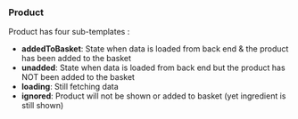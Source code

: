 ### Product

Product has four sub-templates :
- **addedToBasket**: State when data is loaded from back end & the product has been added to the basket
- **unadded**: State when data is loaded from back end but the product has NOT been added to the basket
- **loading**: Still fetching data
- **ignored**: Product will not be shown or added to basket (yet ingredient is still shown)